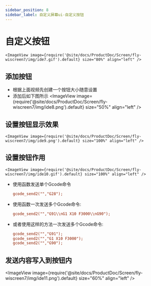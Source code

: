 ```yaml
---
sidebar_position: 8
sidebar_label: 自定义屏幕ui-自定义按钮
---
```





# 自定义按钮

    <ImageView image={require('@site/docs/ProductDoc/Screen/fly-wiscreen7/img/ide7.gif').default} size="80%" align="left" />

## 添加按钮
* 根据上面视频先创建一个按钮大小随意设置
* 添加后如下图所示
    <ImageView image={require('@site/docs/ProductDoc/Screen/fly-wiscreen7/img/ide8.png').default} size="50%" align="left" />

## 设置按钮显示效果
    <ImageView image={require('@site/docs/ProductDoc/Screen/fly-wiscreen7/img/ide9.png').default} size="100%" align="left" />

## 设置按钮作用
    <ImageView image={require('@site/docs/ProductDoc/Screen/fly-wiscreen7/img/ide10.gif').default} size="100%" align="left" />

* 使用函数发送单个Gcode命令  
    ```cfg
    gcode_send2("","G28");
    ```
* 使用函数一次发送多个Gcode命令:
    ```cfg
    gcode_send2("","G91\\nG1 X10 F3000\\nG90");
    ```
* 或者使用这样的方法一次发送多个Gcode命令:
    ```cfg
    gcode_send2("","G91");
    gcode_send2("","G1 X10 F3000");
    gcode_send2("","G90");
    ```
## 发送内容写入到按钮内
   <ImageView image={require('@site/docs/ProductDoc/Screen/fly-wiscreen7/img/ide11.png').default} size="60%" align="left" />

